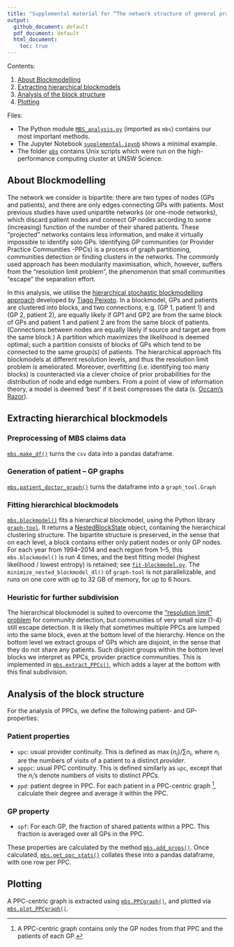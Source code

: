 ```yaml
---
title: "Supplemental material for “The network structure of general practice in Australia: analysis of national claims data”"
output:
  github_document: default
  pdf_document: default
  html_document: 
    toc: true
---
```


Contents: 

1. [About Blockmodelling]
2. [Extracting hierarchical blockmodels]
4. [Analysis of the block structure]
5. [Plotting]

Files:

* The Python module [`MBS_analysis.py`](/py/MBS_analysis.py) (imported as `mbs`)
  contains our most important methods.
* The Jupyter Notebook [`supplemental.ipynb`](/py/supplemental.ipynb) shows a
  minimal example.
* The folder [`pbs`](/pbs) contains Unix scripts which were run on the high-performance
  computing cluster at UNSW Science.

## About Blockmodelling

The network we consider is bipartite: there are two types of nodes (GPs
and patients), and there are only edges connecting GPs with patients.
Most previous studies have used unipartite networks (or one-mode networks),
which discard patient nodes and connect GP nodes according to some
(increasing) function of the number of their shared patients.
These "projected" networks contains less information, and make it virtually
impossible to identify solo GPs. Identifying GP communities
(or Provider Practice Communities -PPCs) is a process of graph
partitioning, communities detection or finding clusters in the networks.
The commonly used approach has been modularity maximisation, which, however,
suffers from the "resolution limit problem", the
phenomenon that small communities "escape" the separation effort.

In this analysis, we utilise the
[hierarchical stochastic blockmodelling approach](https://journals.aps.org/prx/abstract/10.1103/PhysRevX.4.011047)
developed by [Tiago Peixoto](https://skewed.de/tiago).
In a blockmodel, GPs and patients are clustered
into blocks, and two connections, e.g. (GP 1, patient 1) and (GP 2,
patient 2), are equally likely if GP1 and GP2 are from the same block of
GPs and patient 1 and patient 2 are from the same block of patients.
(Connections between nodes are equally likely if source and target are from the
same block.)
A partition which maximizes the likelihood is deemed optimal; such a
partition consists of blocks of GPs which tend to be connected to the
same group(s) of patients.
The hierarchical approach fits blockmodels at
different resolution levels, and thus the resolution limit problem is
ameliorated.
Moreover, overfitting (i.e. identifying too many blocks) is counteracted
via a clever choice of prior probabilities for the distribution of node
and edge numbers.
From a point of view of information theory, a model is deemed 'best' if it
best compresses the data (s.
[Occam's Razor](https://journals.aps.org/prx/abstract/10.1103/PhysRevX.4.011047)).


## Extracting hierarchical blockmodels


### Preprocessing of MBS claims data

[`mbs.make_df()`](/py/MBS_analysis.py#L7) turns the `csv` data into a pandas
  dataframe.

### Generation of patient -- GP graphs

[`mbs.patient_doctor_graph()`](/py/MBS_analysis.py#L25) turns the dataframe into
  a `graph_tool.Graph`


### Fitting hierarchical blockmodels

[`mbs.blockmodel()`](/py/MBS_analysis.py#L55) fits a hierarchical blockmodel,
using the Python library [`graph-tool`](https://graph-tool.skewed.de/).
It returns a
[NestedBlockState](https://graph-tool.skewed.de/static/doc/inference.html#graph_tool.inference.NestedBlockState)
object, containing the hierarchical clustering structure.
The bipartite structure is preserved, in the sense that on each level, a block
contains either only patient nodes or only GP nodes.
For each year from 1994--2014 and each region from 1--5, this `mbs.blockmodel()`
is run 4 times, and the best fitting model (highest likelihood / lowest
entropy) is retained; see [`fit-blockmodel.py`](/py/fit-blockmodel.py).
The `minimize_nested_blockmodel_dl()` of `graph-tool` is not parallelizable,
and runs on one core with up to 32 GB of memory, for up to 6 hours.


### Heuristic for further subdivision

The hierarchical blockmodel is suited to overcome the
["resolution limit" problem](http://www.pnas.org/content/104/1/36.short)
for community detection, but communities of very small size (1-4) still escape
detection.
It is likely that sometimes multiple PPCs are lumped into the same block, even
at the bottom level of the hierarchy.
Hence on the bottom level we extract groups of GPs which are disjoint, in the
sense that they do not share any patients.
Such disjoint groups within the bottom level blocks we interpret as PPCs,
provider practice communities.
This is implemented in [`mbs.extract_PPCs()`](/py/MBS_analysis.py#L89),
which adds a layer at the bottom with this final subdivision.


## Analysis of the block structure

For the analysis of PPCs, we define the following patient- and GP-properties:

### Patient properties

* `upc`: usual provider continuity. This is defined as $\max\{n_i\} / \sum n_i$,
  where $n_i$ are the numbers of visits of a patient to a distinct _provider_.
* `upppc`: usual PPC continuity. This is defined similarly as `upc`, except that
  the $n_i$'s denote numbers of visits to distinct _PPCs_.
* `ppd`: patient degree in PPC. For each patient in a PPC-centric graph [^1], calculate their degree and average it within the PPC.

[^1]: A PPC-centric graph contains only the GP nodes from that PPC and the
patients of each GP.

### GP property

* `spf`: For each GP, the fraction of shared patients within a PPC.
  This fraction is averaged over all GPs in the PPC.

These properties are calculated by the method
[`mbs.add_props()`](/py/MBS_analysis.py#176).
Once calculated, [`mbs.get_ppc_stats()`](/py/MBS_analysis.py#281)
collates these into a pandas dataframe, with one row per PPC.


## Plotting

A PPC-centric graph is extracted using
[`mbs.PPCgraph()`](/py/MBS_analysis.py#152), and plotted via
[`mbs.plot_PPCgraph()`](/py/MBS_analysis.py#168).
